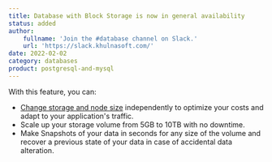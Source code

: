 ```yaml
---
title: Database with Block Storage is now in general availability
status: added
author:
    fullname: 'Join the #database channel on Slack.'
    url: 'https://slack.khulnasoft.com/'
date: 2022-02-02
category: databases
product: postgresql-and-mysql
---
```


With this feature, you can:

* [Change storage and node size](/managed-databases/postgresql-and-mysql/how-to/create-a-database/) independently to optimize your costs and adapt to your application's traffic.
* Scale up your storage volume from 5GB to 10TB with no downtime.
* Make Snapshots of your data in seconds for any size of the volume and recover a previous state of your data in case of accidental data alteration.

